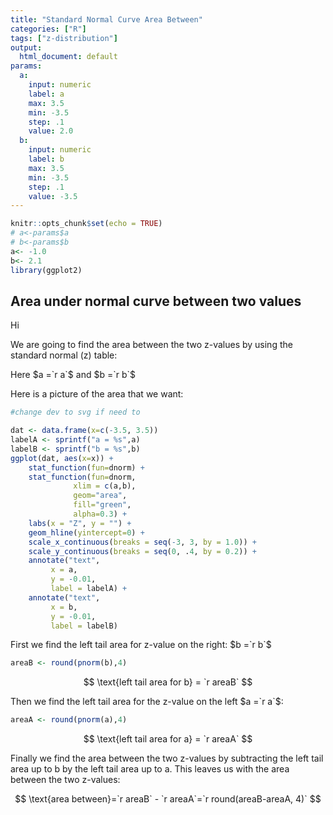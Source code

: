 ```yaml
---
title: "Standard Normal Curve Area Between"
categories: ["R"]
tags: ["z-distribution"] 
output:
  html_document: default
params:
  a:
    input: numeric
    label: a 
    max: 3.5
    min: -3.5
    step: .1
    value: 2.0 
  b:
    input: numeric
    label: b
    max: 3.5
    min: -3.5
    step: .1
    value: -3.5 
---
```


```r
knitr::opts_chunk$set(echo = TRUE)
# a<-params$a
# b<-params$b
a<- -1.0
b<- 2.1
library(ggplot2)
```

## Area under normal curve between two values

Hi

We are going to find the area between the two z-values by using the standard normal (z) table:

Here $a =`r a`$ and $b =`r b`$

Here is a picture of the area that we want:

```r
#change dev to svg if need to

dat <- data.frame(x=c(-3.5, 3.5))
labelA <- sprintf("a = %s",a)
labelB <- sprintf("b = %s",b)
ggplot(dat, aes(x=x)) +
	stat_function(fun=dnorm) +   
	stat_function(fun=dnorm,     
		      xlim = c(a,b), 
		      geom="area", 
		      fill="green", 
		      alpha=0.3) +
	labs(x = "Z", y = "") +       
	geom_hline(yintercept=0) +
	scale_x_continuous(breaks = seq(-3, 3, by = 1.0)) +
	scale_y_continuous(breaks = seq(0, .4, by = 0.2)) +
	annotate("text", 
		 x = a, 
		 y = -0.01, 
		 label = labelA) +
	annotate("text", 
		 x = b, 
		 y = -0.01, 
		 label = labelB)
```

First we find the left tail area for z-value on the right: $b =`r b`$

```r
areaB <- round(pnorm(b),4)
```
$$
\text{left tail area for b} = `r areaB`
$$

Then we find the left tail area for the z-value on the left $a =`r a`$:

```r
areaA <- round(pnorm(a),4)
```
$$
\text{left tail area for a} = `r areaA`
$$

Finally we find the area between the two z-values by subtracting the left tail area up to b by the left tail area up to a. This leaves us with the area between the two z-values:

$$
\text{area between}=`r areaB` - `r areaA`=`r round(areaB-areaA, 4)`
$$

